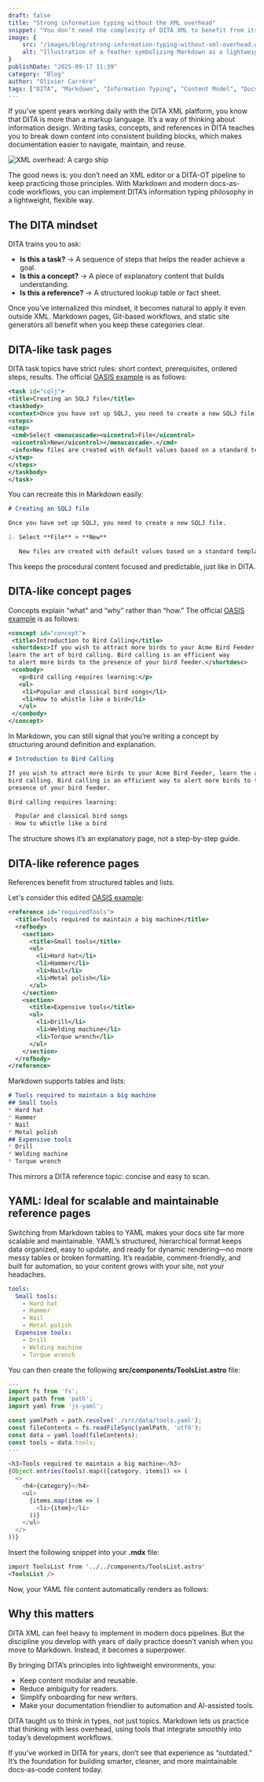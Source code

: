 ```yaml
---
draft: false
title: "Strong information typing without the XML overhead"
snippet: "You don’t need the complexity of DITA XML to benefit from its discipline. With Markdown and modern docs-as-code workflows, technical writers can apply strong information typing—tasks, concepts, and references—using lightweight, open tools."
image: {
    src: "/images/blog/strong-information-typing-without-xml-overhead.webp",
    alt: "Illustration of a feather symbolizing Markdown as a lightweight alternative to DITA XML"
}
publishDate: "2025-09-17 11:39"
category: "Blog"
author: "Olivier Carrère"
tags: ["DITA", "Markdown", "Information Typing", "Content Model", "Docs-as-Code"]
---
```



If you’ve spent years working daily with the DITA XML platform, you know that DITA is more than a markup language. It’s a way of thinking about information design. Writing tasks, concepts, and references in DITA teaches you to break down content into consistent building blocks, which makes documentation easier to navigate, maintain, and reuse.

![XML overhead: A cargo ship](/images/blog/strong-information-typing-without-xml-overhead-large.webp)


The good news is: you don’t need an XML editor or a DITA-OT pipeline to keep practicing those principles. With Markdown and modern docs-as-code workflows, you can implement DITA’s information typing philosophy in a lightweight, flexible way.

## The DITA mindset

DITA trains you to ask:

* **Is this a task?** → A sequence of steps that helps the reader achieve a goal.
* **Is this a concept?** → A piece of explanatory content that builds understanding.
* **Is this a reference?** → A structured lookup table or fact sheet.

Once you’ve internalized this mindset, it becomes natural to apply it even outside XML. Markdown pages, Git-based workflows, and static site generators all benefit when you keep these categories clear.

## DITA-like task pages

DITA task topics have strict rules: short context, prerequisites, ordered steps, results. The official [OASIS example](https://docs.oasis-open.org/dita/v1.2/os/spec/langref/step.html) is as follows:

```xml
<task id="sqlj">
<title>Creating an SQLJ file</title>
<taskbody>
<context>Once you have set up SQLJ, you need to create a new SQLJ file.</context>
<steps>
<step>
 <cmd>Select <menucascade><uicontrol>File</uicontrol>
 <uicontrol>New</uicontrol></menucascade>.</cmd>
 <info>New files are created with default values based on a standard template.</info>
</step>
</steps>
</taskbody>
</task>
```

You can recreate this in Markdown easily:

```markdown
# Creating an SQLJ file

Once you have set up SQLJ, you need to create a new SQLJ file.

1. Select **File** > **New**

   New files are created with default values based on a standard template.
```

This keeps the procedural content focused and predictable, just like in DITA.

## DITA-like concept pages

Concepts explain “what” and “why” rather than “how.” The official [OASIS example](https://docs.oasis-open.org/dita/v1.2/os/spec/langref/concept.html) is as follows:

```xml
<concept id="concept">
 <title>Introduction to Bird Calling</title>
 <shortdesc>If you wish to attract more birds to your Acme Bird Feeder,
learn the art of bird calling. Bird calling is an efficient way
to alert more birds to the presence of your bird feeder.</shortdesc>
 <conbody>
   <p>Bird calling requires learning:</p>
   <ul>
    <li>Popular and classical bird songs</li>
    <li>How to whistle like a bird</li>
   </ul>
 </conbody>
</concept>
```

In Markdown, you can still signal that you’re writing a concept by structuring around definition and explanation.

```markdown
# Introduction to Bird Calling

If you wish to attract more birds to your Acme Bird Feeder, learn the art of
bird calling. Bird calling is an efficient way to alert more birds to the
presence of your bird feeder.

Bird calling requires learning:

- Popular and classical bird songs
- How to whistle like a bird
```

The structure shows it’s an explanatory page, not a step-by-step guide.

## DITA-like reference pages

References benefit from structured tables and lists.

Let's consider this edited [OASIS example](https://docs.oasis-open.org/dita/v1.2/os/spec/langref/reference.html):

```xml
<reference id="requiredTools">
  <title>Tools required to maintain a big machine</title>
  <refbody>
    <section>
      <title>Small tools</title>
      <ul>
        <li>Hard hat</li>
        <li>Hammer</li>
        <li>Nail</li>
        <li>Metal polish</li>
      </ul>
    </section>
    <section>
      <title>Expensive tools</title>
      <ul>
        <li>Drill</li>
        <li>Welding machine</li>
        <li>Torque wrench</li>
      </ul>
    </section>
  </refbody>
</reference>
```

Markdown supports tables and lists:

```markdown
# Tools required to maintain a big machine
## Small tools
* Hard hat
* Hammer
* Nail
* Metal polish
## Expensive tools
* Drill
* Welding machine
* Torque wrench
```

This mirrors a DITA reference topic: concise and easy to scan.

## YAML: Ideal for scalable and maintainable reference pages

Switching from Markdown tables to YAML makes your docs site far more scalable and maintainable. YAML’s structured, hierarchical format keeps data organized, easy to update, and ready for dynamic rendering—no more messy tables or broken formatting. It’s readable, comment-friendly, and built for automation, so your content grows with your site, not your headaches.

```yml
tools:
  Small tools:
    - Hard hat
    - Hammer
    - Nail
    - Metal polish
  Expensive tools:
    - Drill
    - Welding machine
    - Torque wrench
```

You can then create the following **src/components/ToolsList.astro** file:

```javascript
---
import fs from 'fs';
import path from 'path';
import yaml from 'js-yaml';

const yamlPath = path.resolve('./src/data/tools.yaml');
const fileContents = fs.readFileSync(yamlPath, 'utf8');
const data = yaml.load(fileContents);
const tools = data.tools;
---

<h3>Tools required to maintain a big machine</h3>
{Object.entries(tools).map(([category, items]) => (
  <>
    <h4>{category}</h4>
    <ul>
      {items.map(item => (
        <li>{item}</li>
      ))}
    </ul>
  </>
))}
```

Insert the following snippet into your **.mdx** file:

```html
import ToolsList from '../../components/ToolsList.astro'
<ToolsList />
```

Now, your YAML file content automatically renders as follows:

<ToolsList />

## Why this matters

DITA XML can feel heavy to implement in modern docs pipelines. But the discipline you develop with years of daily practice doesn’t vanish when you move to Markdown. Instead, it becomes a superpower.

By bringing DITA’s principles into lightweight environments, you:

* Keep content modular and reusable.
* Reduce ambiguity for readers.
* Simplify onboarding for new writers.
* Make your documentation friendlier to automation and AI-assisted tools.

DITA taught us to think in types, not just topics. Markdown lets us practice that thinking with less overhead, using tools that integrate smoothly into today’s development workflows.

If you’ve worked in DITA for years, don’t see that experience as “outdated.” It’s the foundation for building smarter, cleaner, and more maintainable docs-as-code content today.
